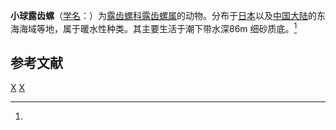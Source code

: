 {{Speciesbox
| taxon = Ringicula pilula
| binomial_authority = (Habe, 1950)<ref name='id10523'>{{cite web| url =http://www.bioinfo.cn/db05/BjdwSpecies.php?action=view&id=10523| title =小球露齿螺| work =《中国动物物种编目数据库》| publisher =中国科学院微生物研究所| author =中国科学院动物研究所| accessdate =2009-04-28| deadurl =yes| archiveurl =https://web.archive.org/web/20160305043341/http://www.bioinfo.cn/db05/BjdwSpecies.php?action=view&id=10523| archivedate =2016-03-05}}</ref>
}}

'''小球露齿螺'''（[[学名|学名]]：{{lang|la|''Ringicula pilula''}}）为[[露齿螺科|露齿螺科]][[露齿螺属|露齿螺属]]的动物。分布于[[日本|日本]]以及[[中国大陆|中国大陆]]的东海海域等地，属于暖水性种类。其主要生活于潮下带水深86m 细砂质底。<ref name='id10523'/>

== 参考文献 ==
{{reflist}}

{{taxonbar}}
[[Category:_1950年描述的动物|X]]
[[Category:露齿螺属|X]]